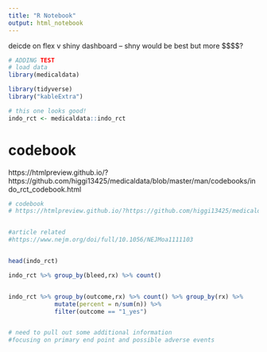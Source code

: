 ```yaml
---
title: "R Notebook"
output: html_notebook
---
```




deicde on flex v shiny dashboard -- shny would be best but more $$$$?


```r
# ADDING TEST
# load data
library(medicaldata)

library(tidyverse)
library("kableExtra")

# this one looks good!
indo_rct <- medicaldata::indo_rct

```

# codebook
https://htmlpreview.github.io/?https://github.com/higgi13425/medicaldata/blob/master/man/codebooks/indo_rct_codebook.html

```r
# codebook
# https://htmlpreview.github.io/?https://github.com/higgi13425/medicaldata/blob/master/man/codebooks/indo_rct_codebook.html


#article related
#https://www.nejm.org/doi/full/10.1056/NEJMoa1111103



```


```r


head(indo_rct)

```



```r

indo_rct %>% group_by(bleed,rx) %>% count()


indo_rct %>% group_by(outcome,rx) %>% count() %>% group_by(rx) %>%
             mutate(percent = n/sum(n)) %>%
             filter(outcome == "1_yes")



```



```r

# need to pull out some additional information
#focusing on primary end point and possible adverse events
```

